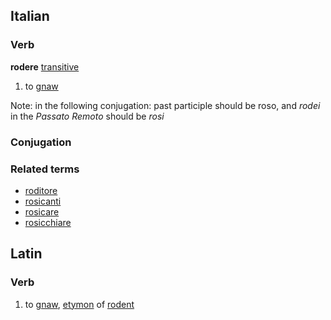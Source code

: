 ==Italian==
===Verb===
'''rodere''' [[transitive]]
# to [[gnaw]]
Note: in the following conjugation: past participle should be roso, and ''rodei'' in the ''Passato Remoto'' should be ''rosi''
===Conjugation===
{{it-conj-ere|rod|Avere}}

===Related terms===
*[[roditore]]
*[[rosicanti]]
*[[rosicare]]
*[[rosicchiare]]

==Latin==
===Verb===
#to [[gnaw]], [[etymon]] of [[rodent]]